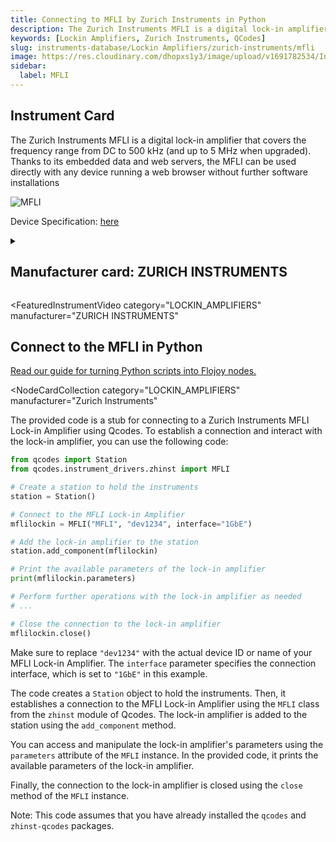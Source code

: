 ```yaml
---
title: Connecting to MFLI by Zurich Instruments in Python
description: The Zurich Instruments MFLI is a digital lock-in amplifier that covers the frequency range from DC to 500 kHz (and up to 5 MHz when upgraded). Thanks to its embedded data and web servers, the MFLI can be used directly with any device running a web browser without further software installations
keywords: [Lockin Amplifiers, Zurich Instruments, QCodes]
slug: instruments-database/Lockin Amplifiers/zurich-instruments/mfli
image: https://res.cloudinary.com/dhopxs1y3/image/upload/v1691782534/Instruments/Lockin%20Amplifiers/MFLI/MFLI.webp
sidebar:
  label: MFLI
---
```



## Instrument Card

The Zurich Instruments MFLI is a digital lock-in amplifier that covers the frequency range from DC to 500 kHz (and up to 5 MHz when upgraded). Thanks to its embedded data and web servers, the MFLI can be used directly with any device running a web browser without further software installations

![MFLI](https://res.cloudinary.com/dhopxs1y3/image/upload/v1691782534/Instruments/Lockin%20Amplifiers/MFLI/MFLI.webp)

Device Specification: [here](https://docs.zhinst.com/pdf/ziMFLI_UserManual.pdf)

<details style={{ marginTop: "15px"}}>
<summary><h2 style={{display:'inline'}}>Manufacturer card: ZURICH INSTRUMENTS</h2></summary>

![ZURICH INSTRUMENTS](https://res.cloudinary.com/dhopxs1y3/image/upload/v1692806207/Instruments/Vendor%20Logos/Zurich_Instruments.png)

Zurich Instruments Ltd. is a privately owned company developing and selling advanced test and measurement instruments equipped with software for dynamic signal analysis.

- Headquarters: Switzerland
- Yearly Revenue (millions, USD): 38
- Vendor Website: [here](https://www.zhinst.com/americas/en)

</details>


<FeaturedInstrumentVideo
  category="LOCKIN_AMPLIFIERS"
  manufacturer="ZURICH INSTRUMENTS"
></FeaturedInstrumentVideo>

## Connect to the MFLI in Python

[Read our guide for turning Python scripts into Flojoy nodes.](https://docs.flojoy.ai/contribution/blocks/custom-flojoy-block/)


<Tabs>
<TabItem value="Flojoy" label="Flojoy" className="flojoy-instrument-tabs">

<NodeCardCollection
  category="LOCKIN_AMPLIFIERS"
  manufacturer="Zurich Instruments"
></NodeCardCollection>

</TabItem>
<TabItem value="QCodes" label="QCodes">

The provided code is a stub for connecting to a Zurich Instruments MFLI Lock-in Amplifier using Qcodes. To establish a connection and interact with the lock-in amplifier, you can use the following code:

```python
from qcodes import Station
from qcodes.instrument_drivers.zhinst import MFLI

# Create a station to hold the instruments
station = Station()

# Connect to the MFLI Lock-in Amplifier
mflilockin = MFLI("MFLI", "dev1234", interface="1GbE")

# Add the lock-in amplifier to the station
station.add_component(mflilockin)

# Print the available parameters of the lock-in amplifier
print(mflilockin.parameters)

# Perform further operations with the lock-in amplifier as needed
# ...

# Close the connection to the lock-in amplifier
mflilockin.close()
```

Make sure to replace `"dev1234"` with the actual device ID or name of your MFLI Lock-in Amplifier. The `interface` parameter specifies the connection interface, which is set to `"1GbE"` in this example.

The code creates a `Station` object to hold the instruments. Then, it establishes a connection to the MFLI Lock-in Amplifier using the `MFLI` class from the `zhinst` module of Qcodes. The lock-in amplifier is added to the station using the `add_component` method.

You can access and manipulate the lock-in amplifier's parameters using the `parameters` attribute of the `MFLI` instance. In the provided code, it prints the available parameters of the lock-in amplifier.

Finally, the connection to the lock-in amplifier is closed using the `close` method of the `MFLI` instance.

Note: This code assumes that you have already installed the `qcodes` and `zhinst-qcodes` packages.

</TabItem>
</Tabs>
